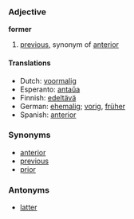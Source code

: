 ===Adjective===
'''former'''

# [[previous]], synonym of [[anterior]]



====Translations====
*Dutch: [[voormalig]]
*Esperanto: [[antaŭa]]
*Finnish: [[edeltävä]]
*German: [[ehemalig]]; [[vorig]], [[früher]]
*Spanish: [[anterior]]

===Synonyms===
*[[anterior]]
*[[previous]]
*[[prior]]

===Antonyms===
*[[latter]]